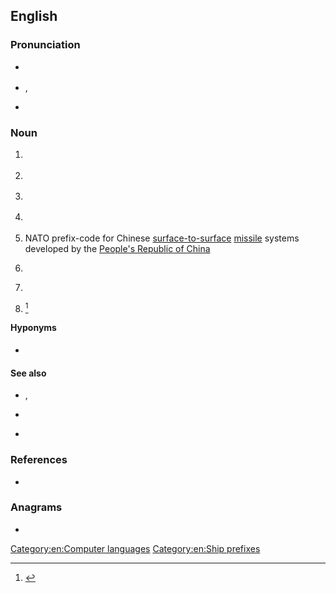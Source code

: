 ==English==

===Pronunciation===
* {{a|RP}} {{IPA|/siː ɛs ˈɛs/|lang=en}}
* {{a|GA}} {{enPR|sē' ĕs' ĕsʹ}}, {{IPA|/ˌsi ˌɛs ˈɛs/|lang=en}}
* {{rhymes|ɛs|lang=en}}

===Noun===
{{en-noun|?}}

# {{lb|en|aviation|travel}} {{initialism of|{{l|en|change|Change}} {{l|en|segment|Segment}} {{l|en|status|Status}}|lang=en}} {{gloss|a GDS code used on older types of airline keyboards}}
# {{lb|en|historical|nautical|military}} {{initialism of|{{l|en|Confederate States}} {{l|en|ship|Ship}}|lang=en}} {{gloss|The designation for a commissioned warship operated by the {{l|en|Confederate States}} {{l|en|navy|Navy}}}}
# {{lb|en|media|DVD}} {{initialism of|{{l|en|content|Content}} {{l|en|scramble|Scramble}} {{l|en|system|System}}|lang=en}}
# {{lb|en|medicine}} {{initialism of|{{l|en|Churg-Strauss syndrome}}|lang=en}}
# {{lb|en|military|rocketry}} NATO prefix-code for Chinese [[surface-to-surface]] [[missile]] systems developed by the [[People's Republic of China]]
# {{lb|en|nautical}} {{initialism of|{{l|en|Canadian}} {{l|en|survey|Survey}} {{l|en|ship|Ship}}|lang=en}} {{gloss|The designation for a survey ship operated by the Canadian Hydrographic Service}}
# {{lb|en|Web design}} {{initialism of|{{l|en|cascading|Cascading}} {{l|en|style sheet|Style Sheets}}|lang=en}}
# {{lb|en|sports}} {{initialism of|{{l|en|critical|Critical}} {{l|en|swim|Swim}} {{l|en|speed|Speed}}|lang=en}}<ref>{{cite-book|first1=R. J.|last1=Shephard|first2=P.-O.|last2=Astrand|title=The Encyclopaedia of Sports Medicine: An IOC Medical Commission Publication, Endurance in Sport|publisher=John Wiley & Sons|date=2008-04-30|isbn=9780470694824|quote=During recent years a variety of non-invasive tests have been suggested. One of the most interesting is the method of critical swim speed (CSS), described by Wakayoshi et al. (1992)}}</ref>

====Hyponyms====
* {{sense|Web design}} {{l|en|OOCSS}}

====See also====
* {{sense|Canada}} {{l|en|HMCS}}, {{l|en|CCGS}}
* {{sense|Confederate States of America}} {{l|en|USS}}
* {{sense|NATO}} {{l|en|SS}}

===References===
<references/>
* {{pedia|CSS|dab=CSS (disambiguation)|lang=en}}

===Anagrams===
* {{anagrams|en|SSC}}

[[Category:en:Computer languages]]
[[Category:en:Ship prefixes]]